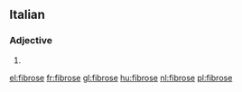 ==Italian==

===Adjective===
{{head|it|adjective form}}

# {{feminine plural of|fibroso|lang=it}}

[[el:fibrose]]
[[fr:fibrose]]
[[gl:fibrose]]
[[hu:fibrose]]
[[nl:fibrose]]
[[pl:fibrose]]